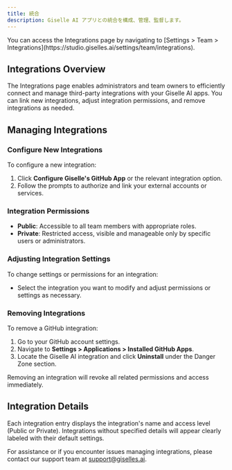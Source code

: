 ```yaml
---
title: 統合
description: Giselle AI アプリとの統合を構成、管理、監督します。
---
```


<Info>
You can access the Integrations page by navigating to [Settings > Team > Integrations](https://studio.giselles.ai/settings/team/integrations).
</Info>

## Integrations Overview

The Integrations page enables administrators and team owners to efficiently connect and manage third-party integrations with your Giselle AI apps. You can link new integrations, adjust integration permissions, and remove integrations as needed.

## Managing Integrations

### Configure New Integrations

To configure a new integration:

1. Click **Configure Giselle's GitHub App** or the relevant integration option.
2. Follow the prompts to authorize and link your external accounts or services.

### Integration Permissions

- **Public**: Accessible to all team members with appropriate roles.
- **Private**: Restricted access, visible and manageable only by specific users or administrators.

### Adjusting Integration Settings

To change settings or permissions for an integration:

- Select the integration you want to modify and adjust permissions or settings as necessary.

### Removing Integrations

To remove a GitHub integration:

1. Go to your GitHub account settings.
2. Navigate to **Settings > Applications > Installed GitHub Apps**.
3. Locate the Giselle AI integration and click **Uninstall** under the Danger Zone section.

<Warning>
Removing an integration will revoke all related permissions and access immediately.
</Warning>

## Integration Details

Each integration entry displays the integration's name and access level (Public or Private). Integrations without specified details will appear clearly labeled with their default settings.

For assistance or if you encounter issues managing integrations, please contact our support team at support@giselles.ai.

